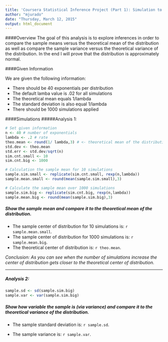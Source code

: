 ```yaml
---
title: 'Coursera Statistical Inference Project (Part 1): Simulation to Explore Inferences'
author: "mjurado"
date: "Thursday, March 12, 2015"
output: html_document
---
```


####Overview
The goal of this analysis is to explore inferences in order to compare the sample means versus the theoretical mean of the distribution as well as compare the sample variance versus the theoretical variance of the distribution.  In the end I will prove that the distribution is approximately normal.

####Given Information

We are given the following information:

* There should be 40 exponentials per distribution
* The default lamba value is .02 for all simulations
* The theoretical mean equals 1/lambda
* The standard deviation is also equal 1/lambda
* There should be 1000 simulations applied 

####Simulations
#####Analysis 1: 

```r
# Set given information
n <- 40 # number of exponentials
lambda <- .2 # rate
theo.mean <- round(1/ lambda,3) # <- theoretical mean of the distribution
std.dev <- theo.mean
std.err <- std.dev/sqrt(n)
sim.cnt.small <- 10
sim.cnt.big <- 1000

# Calculation the sample mean for 10 simulations
sample.sim.small <- replicate(sim.cnt.small, rexp(n,lambda))
sample.mean.small <- round(mean(sample.sim.small),3)

# Calculate the sample mean over 1000 simulations
sample.sim.big <- replicate(sim.cnt.big, rexp(n,lambda))
sample.mean.big <- round(mean(sample.sim.big),3)
```

##### Show the sample mean and compare it to the theoretical mean of the distribution.
* The sample center of distribution for 10 simulations is: `r sample.mean.small `.
* The sample center of distribution for 1000 simulations is: `r sample.mean.big `.
* The theoretical center of distribution is: `r theo.mean`.

*Conclusion: As you can see when the number of simulations increase the center of distribution gets closer to the theoretical center of distribution.*

***********************************************************************

##### Analysis 2: 
```r
sample.sd <- sd(sample.sim.big)
sample.var <- var(sample.sim.big)
```


##### Show how variable the sample is (via variance) and compare it to the theoretical variance of the distribution.

* The sample standard deviation is: `r sample.sd`.

* The sample variance is: `r sample.var`.

